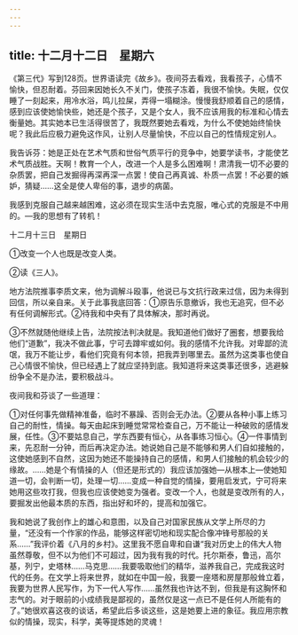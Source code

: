 ```yaml
---
---
---
```

title: 十二月十二日　星期六
---




《第三代》写到128页。世界语读完《故乡》。夜间芬去看戏，我看孩子，心情不愉快，但忍耐着。芬回来因她长久不关门，使孩子冻着，我很不愉快。失眠，仅仅睡了一刻起来，用冷水浴，鸣儿拉屎，弄得一塌糊涂。慢慢我舒顺着自己的感情，感到应该使她愉快些，她还是个孩子，又是个女人，我不应该用我的标准和心情去衡量她。其实她本已生活得很苦了，我既然要她去看戏，为什么不使她始终愉快呢？我此后应极力避免这作风，让别人尽量愉快，不应以自己的性情规定别人。

我告诉芬：她是正处在艺术气质和世俗气质平行的竞争中，她要学读书，才能使艺术气质战胜。天啊！教育一个人，改进一个人是多么困难啊！肃清我一切不必要的杂质罢，把自己发掘得再深再深一点罢！使自己再真诚、朴质一点罢！不必要的嫉妒，猜疑……这全是使人卑俗的事，退步的病菌。

我感到克服自己越来越困难，这必须在现实生活中去克服，唯心式的克服是不中用的。―我的思想有了转机！





十二月十三日　星期日


①改变一个人也既是改变人类。

②读《三人》。

地方法院推事李质文来，他为调解斗殴事，他说已与文抗行政来过信，因为未得到回信，所以亲自来。关于此事我底回答：①原告乐意撤诉，我也无追究，但不必有任何调解形式。②待我和中央有了具体解决，那时再说。

③不然就随他继续上告，法院按法判决就是。我知道他们做好了圈套，想要我给他们“道歉”，我决不做此事，宁可去蹲牢或如何。我的感情不允许我。对卑鄙的流氓，我万不能让步，看他们究竟有何本领，把我弄到哪里去。虽然为这类事也使自己心情很不愉快，但已经遇上了就应坚持到底。我知道将来这类事还很多，逃避躲纷争全不是办法，要积极战斗。

夜间我和芬谈了一些道理：

①对任何事先做精神准备，临时不暴躁、否则会无办法。②要从各种小事上练习自己的耐性，情操。每天由起床到睡觉常常检查自己，万不能让一种破败的感情发展，任性。③不要姑息自己，学东西要有恒心，从各事练习恒心。④一件事情到来，先忍耐一分钟，而后再决定办法。她说她自己是不能够和男人们自如接触的，这使她感到不自然，这因为她还不能操持自己的感情，和男人们接触的机会较少的缘故。……她是个有情操的人（但还是形式的）我应该加强她―从根本上―使她知道一切，会判断一切，处理一切……变成一种自觉的情操，要用启发式，宁可将来她用这些攻打我，但我也应该使她变为强者。变改一个人，也就是变改所有的人，要掘发出他最本质的东西，指出好和坏的，提高和加强它。

我和她说了我创作上的雄心和意图，以及自己对国家民族从文学上所尽的力量，“还没有一个作家的作品，能够这样密切地和现实配合像冲锋号那般的关系……”我评价着《八月的乡村》。这里我不愿自卑和自谦“我对历史上的伟大人物虽然尊敬，但不以为他们不可超过，因为我有我的时代。托尔斯泰，鲁迅，高尔基，列宁，史塔林……马克思……我要吸取他们的精华，滋养我自己，完成我这时代的任务。在文学上将来世界，就如在中国一般，我要一座塔和房屋那般耸立着，我要为世界人民写作，为下一代人写作……虽然我也许达不到，但我是有这胸怀和志气的。对于眼前的小成绩我是鄙视的，虽然仅是这一点已不是任何人所能有的了。”她很欢喜这夜的谈话，希望此后多谈这些，这是她要上进的象征。我应用宗教似的情操，现实，科学，美等提炼她的灵魂！